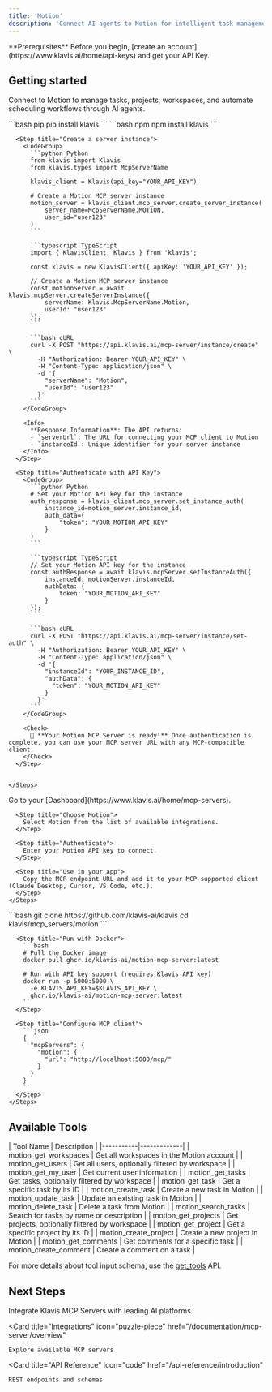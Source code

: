 ```yaml
---
title: 'Motion'
description: 'Connect AI agents to Motion for intelligent task management and calendar automation'
---
```


<Info>
  **Prerequisites**
  Before you begin, [create an account](https://www.klavis.ai/home/api-keys) and get your API Key.
</Info>

## Getting started

Connect to Motion to manage tasks, projects, workspaces, and automate scheduling workflows through AI agents.

<Tabs>
  <Tab title="API">
    <Steps>
      <Step title="Install the SDKs (optional)">
        <CodeGroup>
          ```bash pip
          pip install klavis
          ```
          ```bash npm
          npm install klavis
          ```
        </CodeGroup>
      </Step>
      
      <Step title="Create a server instance">
        <CodeGroup>
          ```python Python
          from klavis import Klavis
          from klavis.types import McpServerName
          
          klavis_client = Klavis(api_key="YOUR_API_KEY")
          
          # Create a Motion MCP server instance
          motion_server = klavis_client.mcp_server.create_server_instance(
              server_name=McpServerName.MOTION,
              user_id="user123"
          )
          ```
          
          ```typescript TypeScript
          import { KlavisClient, Klavis } from 'klavis';
          
          const klavis = new KlavisClient({ apiKey: 'YOUR_API_KEY' });
          
          // Create a Motion MCP server instance
          const motionServer = await klavis.mcpServer.createServerInstance({
              serverName: Klavis.McpServerName.Motion,
              userId: "user123"
          });
          ```
          
          ```bash cURL
          curl -X POST "https://api.klavis.ai/mcp-server/instance/create" \
            -H "Authorization: Bearer YOUR_API_KEY" \
            -H "Content-Type: application/json" \
            -d '{
              "serverName": "Motion",
              "userId": "user123"
            }'
          ```
        </CodeGroup>
        
        <Info>
          **Response Information**: The API returns:
          - `serverUrl`: The URL for connecting your MCP client to Motion
          - `instanceId`: Unique identifier for your server instance
        </Info>
      </Step>
      
      <Step title="Authenticate with API Key">
        <CodeGroup>
          ```python Python
          # Set your Motion API key for the instance
          auth_response = klavis_client.mcp_server.set_instance_auth(
              instance_id=motion_server.instance_id,
              auth_data={
                  "token": "YOUR_MOTION_API_KEY"
              }
          )
          ```
          
          ```typescript TypeScript
          // Set your Motion API key for the instance
          const authResponse = await klavis.mcpServer.setInstanceAuth({
              instanceId: motionServer.instanceId,
              authData: {
                  token: "YOUR_MOTION_API_KEY"
              }
          });
          ```
          
          ```bash cURL
          curl -X POST "https://api.klavis.ai/mcp-server/instance/set-auth" \
            -H "Authorization: Bearer YOUR_API_KEY" \
            -H "Content-Type: application/json" \
            -d '{
              "instanceId": "YOUR_INSTANCE_ID",
              "authData": {
                "token": "YOUR_MOTION_API_KEY"
              }
            }'
          ```
        </CodeGroup>
        
        <Check>
          🎉 **Your Motion MCP Server is ready!** Once authentication is complete, you can use your MCP server URL with any MCP-compatible client.
        </Check>
      </Step>
      

    </Steps>
  </Tab>
  
  <Tab title="UI">
    <Steps>
      <Step title="Open Dashboard">
        Go to your [Dashboard](https://www.klavis.ai/home/mcp-servers).
      </Step>
      
      <Step title="Choose Motion">
        Select Motion from the list of available integrations.
      </Step>
      
      <Step title="Authenticate">
        Enter your Motion API key to connect.
      </Step>
      
      <Step title="Use in your app">
        Copy the MCP endpoint URL and add it to your MCP-supported client (Claude Desktop, Cursor, VS Code, etc.).
      </Step>
    </Steps>
  </Tab>
  
  <Tab title="Open Source">
    <Steps>
      <Step title="Clone repository (for developers to build from source)">
        ```bash
        git clone https://github.com/klavis-ai/klavis
        cd klavis/mcp_servers/motion
        ```
      </Step>
      
      <Step title="Run with Docker">
        ```bash
        # Pull the Docker image
        docker pull ghcr.io/klavis-ai/motion-mcp-server:latest
        
        # Run with API key support (requires Klavis API key)
        docker run -p 5000:5000 \
          -e KLAVIS_API_KEY=$KLAVIS_API_KEY \
          ghcr.io/klavis-ai/motion-mcp-server:latest
        ```
      </Step>
      
      <Step title="Configure MCP client">
        ```json
        {
          "mcpServers": {
            "motion": {
              "url": "http://localhost:5000/mcp/"
            }
          }
        }
        ```
      </Step>
    </Steps>
  </Tab>
</Tabs>

## Available Tools

<Accordion title="Tools Information">
| Tool Name | Description |
|-----------|-------------|
| motion_get_workspaces | Get all workspaces in the Motion account |
| motion_get_users | Get all users, optionally filtered by workspace |
| motion_get_my_user | Get current user information |
| motion_get_tasks | Get tasks, optionally filtered by workspace |
| motion_get_task | Get a specific task by its ID |
| motion_create_task | Create a new task in Motion |
| motion_update_task | Update an existing task in Motion |
| motion_delete_task | Delete a task from Motion |
| motion_search_tasks | Search for tasks by name or description |
| motion_get_projects | Get projects, optionally filtered by workspace |
| motion_get_project | Get a specific project by its ID |
| motion_create_project | Create a new project in Motion |
| motion_get_comments | Get comments for a specific task |
| motion_create_comment | Create a comment on a task |
</Accordion>

<Note>For more details about tool input schema, use the [get_tools](https://docs.klavis.ai/api-reference/mcp-server/get-tools) API.</Note>

## Next Steps

<CardGroup>
  <Card
    title="AI Platform Integrations"
    icon="robot"
    href="/documentation/ai-platform-integration/overview"
  >
    Integrate Klavis MCP Servers with leading AI platforms
  </Card>
  
  <Card
    title="Integrations"
    icon="puzzle-piece"
    href="/documentation/mcp-server/overview"
  >
    Explore available MCP servers
  </Card>
  
  <Card
    title="API Reference"
    icon="code"
    href="/api-reference/introduction"
  >
    REST endpoints and schemas
  </Card>
</CardGroup>